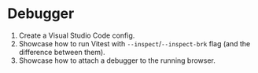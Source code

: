# Debugger

1. Create a Visual Studio Code config.
1. Showcase how to run Vitest with `--inspect`/`--inspect-brk` flag (and the difference between them).
1. Showcase how to attach a debugger to the running browser.
